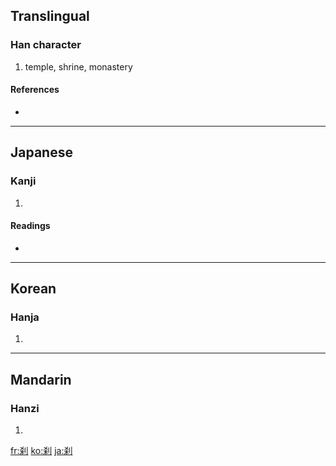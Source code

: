 {{see|剎}}
==Translingual==

===Han character===
{{Han char|rn=18|rad=刀|as=06|sn=8|four=|canj=大木中弓 (KDLN), X大木中弓 (XKDLN)}}

# temple, shrine, monastery

====References====
* {{Han ref|kx=0139.120|dkj=01967|dj=0316.030|hdz=10336.070|uh=5239|ud=21049}}

----

==Japanese==

===Kanji===
{{ja-kanji|grade=|rs=刀06}}

# {{defn|Japanese}}

====Readings====
* {{ja-readings|on=[[さつ]] (satsu), [[せち]] (sechi)|kun=[[はたばしら]] (hatabashira), [[てら]] (tera), [[くに]] (kuni)}}

----

==Korean==

===Hanja===
{{ko-hanja|hangeul=찰|rv=chal|mr=ch'al}}

# {{defn|Korean}}

----

==Mandarin==

===Hanzi===
{{cmn-hanzi|tra=剎|pin=[[chà]] ([[cha4]])|wg=ch'a<sup>4</sup>}}

# {{defn|Mandarin}}

[[fr:刹]]
[[ko:刹]]
[[ja:刹]]